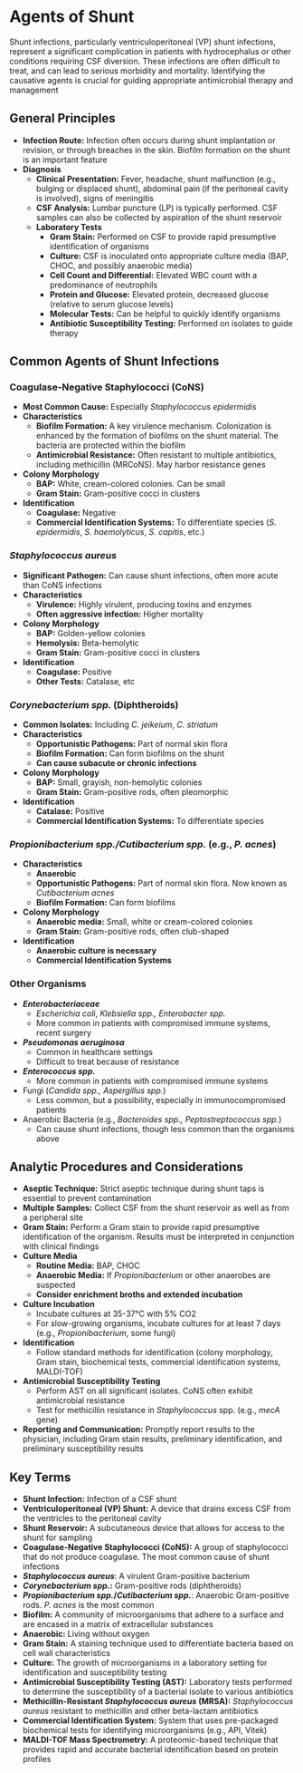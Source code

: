 # Agents of Shunt {-}

Shunt infections, particularly ventriculoperitoneal (VP) shunt infections, represent a significant complication in patients with hydrocephalus or other conditions requiring CSF diversion. These infections are often difficult to treat, and can lead to serious morbidity and mortality. Identifying the causative agents is crucial for guiding appropriate antimicrobial therapy and management

## **General Principles** {-}

*   **Infection Route:** Infection often occurs during shunt implantation or revision, or through breaches in the skin. Biofilm formation on the shunt is an important feature
*   **Diagnosis**
    *   **Clinical Presentation:** Fever, headache, shunt malfunction (e.g., bulging or displaced shunt), abdominal pain (if the peritoneal cavity is involved), signs of meningitis
    *   **CSF Analysis:** Lumbar puncture (LP) is typically performed. CSF samples can also be collected by aspiration of the shunt reservoir
    *   **Laboratory Tests**
        *   **Gram Stain:** Performed on CSF to provide rapid presumptive identification of organisms
        *   **Culture:** CSF is inoculated onto appropriate culture media (BAP, CHOC, and possibly anaerobic media)
        *   **Cell Count and Differential:** Elevated WBC count with a predominance of neutrophils
        *   **Protein and Glucose:** Elevated protein, decreased glucose (relative to serum glucose levels)
        *   **Molecular Tests:** Can be helpful to quickly identify organisms
        *   **Antibiotic Susceptibility Testing:** Performed on isolates to guide therapy

## **Common Agents of Shunt Infections** {-}

### **Coagulase-Negative Staphylococci (CoNS)** {-}

*   **Most Common Cause:** Especially *Staphylococcus epidermidis*
*   **Characteristics**
    *   **Biofilm Formation:** A key virulence mechanism. Colonization is enhanced by the formation of biofilms on the shunt material. The bacteria are protected within the biofilm
    *   **Antimicrobial Resistance:** Often resistant to multiple antibiotics, including methicillin (MRCoNS). May harbor resistance genes
*   **Colony Morphology**
    *   **BAP:** White, cream-colored colonies. Can be small
    *   **Gram Stain:** Gram-positive cocci in clusters
*   **Identification**
    *   **Coagulase:** Negative
    *   **Commercial Identification Systems:** To differentiate species (*S. epidermidis*, *S. haemolyticus*, *S. capitis*, etc.)

### ***Staphylococcus aureus*** {-}

*   **Significant Pathogen:** Can cause shunt infections, often more acute than CoNS infections
*   **Characteristics**
    *   **Virulence:** Highly virulent, producing toxins and enzymes
    *   **Often aggressive infection:** Higher mortality
*   **Colony Morphology**
    *   **BAP:** Golden-yellow colonies
    *   **Hemolysis:** Beta-hemolytic
    *   **Gram Stain:** Gram-positive cocci in clusters
*   **Identification**
    *   **Coagulase:** Positive
    *   **Other Tests:** Catalase, etc

### ***Corynebacterium spp.*** (Diphtheroids) {-}

*   **Common Isolates:** Including *C. jeikeium*, *C. striatum*
*   **Characteristics**
    *   **Opportunistic Pathogens:** Part of normal skin flora
    *   **Biofilm Formation:** Can form biofilms on the shunt
    *   **Can cause subacute or chronic infections**
*   **Colony Morphology**
    *   **BAP:** Small, grayish, non-hemolytic colonies
    *   **Gram Stain:** Gram-positive rods, often pleomorphic
*   **Identification**
    *   **Catalase:** Positive
    *   **Commercial Identification Systems:** To differentiate species

### ***Propionibacterium spp./Cutibacterium spp.* (e.g., *P. acnes*)** {-}

*   **Characteristics**
    *   **Anaerobic**
    *   **Opportunistic Pathogens:** Part of normal skin flora. Now known as *Cutibacterium acnes*
    *   **Biofilm Formation:** Can form biofilms
*   **Colony Morphology**
    *   **Anaerobic media:** Small, white or cream-colored colonies
    *   **Gram Stain:** Gram-positive rods, often club-shaped
*   **Identification**
    *   **Anaerobic culture is necessary**
    *   **Commercial Identification Systems**

### **Other Organisms** {-}
*   ***Enterobacteriaceae***
    *   *Escherichia coli*, *Klebsiella spp., Enterobacter spp.*
    *   More common in patients with compromised immune systems, recent surgery
*   ***Pseudomonas aeruginosa***
    *   Common in healthcare settings
    *   Difficult to treat because of resistance
*   ***Enterococcus spp.***
    *   More common in patients with compromised immune systems
*   Fungi (*Candida spp., Aspergillus spp.*)
    *   Less common, but a possibility, especially in immunocompromised patients
*   Anaerobic Bacteria (e.g., *Bacteroides spp., Peptostreptococcus spp.*)
    *   Can cause shunt infections, though less common than the organisms above

## **Analytic Procedures and Considerations** {-}

*   **Aseptic Technique:** Strict aseptic technique during shunt taps is essential to prevent contamination
*   **Multiple Samples:** Collect CSF from the shunt reservoir as well as from a peripheral site
*   **Gram Stain:** Perform a Gram stain to provide rapid presumptive identification of the organism. Results must be interpreted in conjunction with clinical findings
*   **Culture Media**
    *   **Routine Media:** BAP, CHOC
    *   **Anaerobic Media:** If *Propionibacterium* or other anaerobes are suspected
    *   **Consider enrichment broths and extended incubation**
*   **Culture Incubation**
    *   Incubate cultures at 35-37°C with 5% CO2
    *   For slow-growing organisms, incubate cultures for at least 7 days (e.g., *Propionibacterium*, some fungi)
*   **Identification**
    *   Follow standard methods for identification (colony morphology, Gram stain, biochemical tests, commercial identification systems, MALDI-TOF)
*   **Antimicrobial Susceptibility Testing**
    *   Perform AST on all significant isolates. CoNS often exhibit antimicrobial resistance
    *   Test for methicillin resistance in *Staphylococcus* spp. (e.g., *mecA* gene)
*   **Reporting and Communication:** Promptly report results to the physician, including Gram stain results, preliminary identification, and preliminary susceptibility results

## **Key Terms** {-}

*   **Shunt Infection:** Infection of a CSF shunt
*   **Ventriculoperitoneal (VP) Shunt:** A device that drains excess CSF from the ventricles to the peritoneal cavity
*   **Shunt Reservoir:** A subcutaneous device that allows for access to the shunt for sampling
*   **Coagulase-Negative Staphylococci (CoNS):** A group of staphylococci that do not produce coagulase. The most common cause of shunt infections
*   ***Staphylococcus aureus***: A virulent Gram-positive bacterium
*   ***Corynebacterium spp.*:** Gram-positive rods (diphtheroids)
*   ***Propionibacterium spp.*/*Cutibacterium spp.***: Anaerobic Gram-positive rods. *P. acnes* is the most common
*   **Biofilm:** A community of microorganisms that adhere to a surface and are encased in a matrix of extracellular substances
*   **Anaerobic:** Living without oxygen
*   **Gram Stain:** A staining technique used to differentiate bacteria based on cell wall characteristics
*   **Culture:** The growth of microorganisms in a laboratory setting for identification and susceptibility testing
*   **Antimicrobial Susceptibility Testing (AST):** Laboratory tests performed to determine the susceptibility of a bacterial isolate to various antibiotics
*   **Methicillin-Resistant *Staphylococcus aureus* (MRSA):** *Staphylococcus aureus* resistant to methicillin and other beta-lactam antibiotics
*   **Commercial Identification System:** System that uses pre-packaged biochemical tests for identifying microorganisms (e.g., API, Vitek)
*   **MALDI-TOF Mass Spectrometry:** A proteomic-based technique that provides rapid and accurate bacterial identification based on protein profiles

